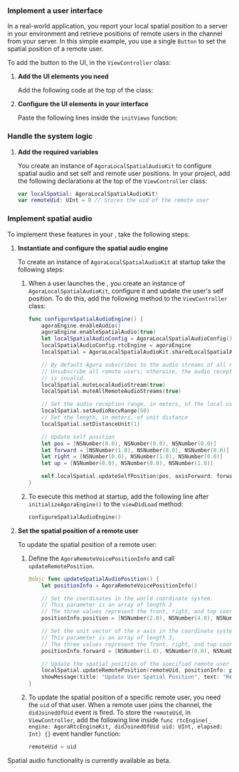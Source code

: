 
### Implement a user interface

In a real-world application, you report your local spatial position to a server in your environment and retrieve positions of remote users in the channel from your server. In this simple example, you use a single `Button` to set the spatial position of a remote user.

To add the button to the UI, in the `ViewController` class:

1. **Add the UI elements you need**

    Add the following code at the top of the class:

    <AddUIElements />

1. **Configure the UI elements in your interface**

    Paste the following lines inside the `initViews` function:

    <ConfigureUIElements />

### Handle the system logic

1. **Add the required variables**

    You create an instance of `AgoraLocalSpatialAudioKit` to configure spatial audio and set self and remote user positions. In your project, add the following declarations at the top of the `ViewController` class:

    ```swift
    var localSpatial: AgoraLocalSpatialAudioKit!
    var remoteUid: UInt = 0 // Stores the uid of the remote user
    ```

### Implement spatial audio

To implement these features in your <Vpl k="CLIENT" />, take the following steps:

1. **Instantiate and configure the spatial audio engine**

    To create an instance of `AgoraLocalSpatialAudioKit` at startup take the following steps:

    1. When a user launches the <Vpl k="CLIENT" />, you create an instance of `AgoraLocalSpatialAudioKit`, configure it and update the user's self position. To do this, add the following method to the `ViewController` class:

        ```swift
        func configureSpatialAudioEngine() {
            agoraEngine.enableAudio()
            agoraEngine.enableSpatialAudio(true)
            let localSpatialAudioConfig = AgoraLocalSpatialAudioConfig()
            localSpatialAudioConfig.rtcEngine = agoraEngine
            localSpatial = AgoraLocalSpatialAudioKit.sharedLocalSpatialAudio(with: localSpatialAudioConfig)

            // By default Agora subscribes to the audio streams of all remote users.
            // Unsubscribe all remote users; otherwise, the audio reception range you set
            // is invalid.
            localSpatial.muteLocalAudioStream(true)
            localSpatial.muteAllRemoteAudioStreams(true)

            // Set the audio reception range, in meters, of the local user
            localSpatial.setAudioRecvRange(50)
            // Set the length, in meters, of unit distance
            localSpatial.setDistanceUnit(1)

            // Update self position
            let pos = [NSNumber(0.0), NSNumber(0.0), NSNumber(0.0)]
            let forward = [NSNumber(1.0), NSNumber(0.0), NSNumber(0.0)]
            let right = [NSNumber(0.0), NSNumber(1.0), NSNumber(0.0)]
            let up = [NSNumber(0.0), NSNumber(0.0), NSNumber(1.0)]

            self.localSpatial.updateSelfPosition(pos, axisForward: forward, axisRight: right, axisUp: up)
        }
        ```

    1. To execute this method at startup, add the following line after `initializeAgoraEngine()` to the `viewDidLoad` method:

        ```swift
        configureSpatialAudioEngine()
        ```

1. **Set the spatial position of a remote user**

    To update the spatial position of a remote user:

    1. Define the `AgoraRemoteVoicePositionInfo` and call `updateRemotePosition`.

        ```swift
        @objc func updateSpatialAudioPosition() {
            let positionInfo = AgoraRemoteVoicePositionInfo()

            // Set the coordinates in the world coordinate system.
            // This parameter is an array of length 3
            // The three values represent the front, right, and top coordinates
            positionInfo.position = [NSNumber(2.0), NSNumber(4.0), NSNumber(0.0)]

            // Set the unit vector of the x axis in the coordinate system.
            // This parameter is an array of length 3,
            // The three values represent the front, right, and top coordinates
            positionInfo.forward = [NSNumber(1.0), NSNumber(0.0), NSNumber(0.0)]

            // Update the spatial position of the specified remote user
            localSpatial.updateRemotePosition(remoteUid, positionInfo: positionInfo)
            showMessage(title: "Update User Spatial Position", text: "Remote user spatial position updated.")
        }
        ```

    1. To update the spatial position of a specific remote user, you need the `uid` of that user. When a remote user joins the channel, the `didJoinedOfUid` event is fired. To store the `remoteUid`, in `ViewController`, add the following line inside `func rtcEngine(_ engine: AgoraRtcEngineKit, didJoinedOfUid uid: UInt, elapsed: Int) {}` event handler function:
        ```swift
        remoteUid = uid
        ```

Spatial audio functionality is currently available as beta.